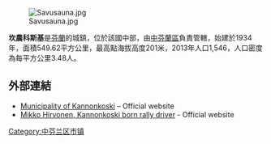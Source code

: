 [[Image:Savusauna.jpg|right]]

'''坎農科斯基'''是[[芬蘭|芬蘭]]的城鎮，位於該國中部，由[[中芬蘭區|中芬蘭區]]負責管轄，始建於1934年，面積549.62平方公里，最高點海拔高度201米，2013年人口1,546，人口密度為每平方公里3.48人。

==外部連結==
*[http://www.kannonkoski.fi/ Municipality of Kannonkoski]{{Wayback|url=http://www.kannonkoski.fi/ |date=20140515030442 }} – Official website {{fi icon}}
*[http://www.mikkohirvonen.com/ Mikko Hirvonen, Kannonkoski born rally driver]{{Wayback|url=http://www.mikkohirvonen.com/ |date=20130517092325 }} - Official website

{{Finland-geo-stub}}
[[Category:中芬兰区市镇|Category:中芬兰区市镇]]